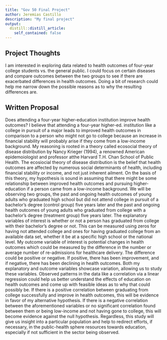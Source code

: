 ```yaml
---
title: "Gov 50 Final Project"
author: Jeremias Castillo
description: "My final project"
output:
  distill::distill_article:
    self_contained: false
---
```




## Project Thoughts

I am interested in exploring data related to health outcomes of four-year college students vs. the general public. I could focus on certain diseases and compare outcomes between the two groups to see if there are exacerbated differences in health outcomes. Doing a bit of research could help me narrow down the possible reasons as to why the resulting differences are.

## Written Proposal  

Does attending a four-year higher-education institution improve health outcomes? I believe that attending a four-year higher-ed. institution like a college in pursuit of a major leads to improved health outcomes in comparison to a person who might not go to college because an increase in financial stability will probably arise if they come from a low-income background. My reasoning is rooted in a theory called ecosocial theory of disease distribution by Nancy Krieger (1994), a renowned American epidemoiologist and professor atthe Harvard T.H. Chan School of Public Health. The ecosiocial theory of disease distribution is the belief that health outcomes are affected by numerous social determinants of health, including financial stability or income, and not just inherent ailment. On the basis of this theory, my hypothesis is sound in assuming that there might be some relationship between improved health outcomes and pursuing higher-education if a person came from a low-income background. We will be observing two groups, the past and ongoing health outcomes of young adults who graduated high school but did not attend college in pursuit of a bachelor's degree (control group) five years later and the past and ongoing health outcomes of young adults who graduated from college with a bachelor's degree (treatment group) five years later. The explanatory variables of interest is whether or not a person has graduated from college with their bachelor's degree or not. This can be measured using zeros for having not attended college and ones for having graduated college from an available data set, whether it be at a specific high school or the national level. My outcome variable of interest is potential changes in health outcomes which could be measured by the difference in the number or average number of re-admissions for healthcare delivery. The difference could be positive or negative. If positive, there has been improvement, and if negative, there has been declining in health outcomes. Both my explanatory and outcome variables showcase variation, allowing us to study these variables. Observed patterns in the data like a correlation via a linear regression could help us better understand the effects of education on health outcomes and come up with feasible ideas as to why that could possibly be. If there is a positive correlation between graduating from college successfully and improve in health outcomes, this will be evidence in favor of my alternative hypothesis. If there is a negative correlation between the aforementioned variables or no significant correlation found between them or being low-income and not having gone to college, this will become evidence against the null hypothesis. Regardless, this study will give us insight into a particular population and help to redirect efforts, if necessary, in the public-health sphere resources towards education, especially if not sufficient in the sector being observed. 